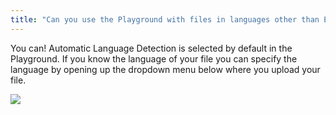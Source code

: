 ```yaml
---
title: "Can you use the Playground with files in languages other than English?"
---
```


You can! Automatic Language Detection is selected by default in the Playground. If you know the language of your file you can specify the language by opening up the dropdown menu below where you upload your file.

<Frame>
  <img src="/assets/img/faq/playground.png" />
</Frame>
